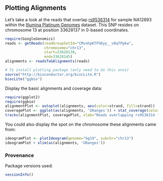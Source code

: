 <!-- R Markdown Documentation, DO NOT EDIT THE PLAIN MARKDOWN VERSION OF THIS FILE -->

<!-- Copyright 2014 Google Inc. All rights reserved. -->

<!-- Licensed under the Apache License, Version 2.0 (the "License"); -->
<!-- you may not use this file except in compliance with the License. -->
<!-- You may obtain a copy of the License at -->

<!--     http://www.apache.org/licenses/LICENSE-2.0 -->

<!-- Unless required by applicable law or agreed to in writing, software -->
<!-- distributed under the License is distributed on an "AS IS" BASIS, -->
<!-- WITHOUT WARRANTIES OR CONDITIONS OF ANY KIND, either express or implied. -->
<!-- See the License for the specific language governing permissions and -->
<!-- limitations under the License. -->

Plotting Alignments
-------------------

Let's take a look at the reads that overlap [rs9536314](http://www.ncbi.nlm.nih.gov/SNP/snp_ref.cgi?rs=9536314) for sample NA12893 within the [Illumina Platinum Genomes](https://cloud.google.com/genomics/data/platinum-genomes) dataset.  This SNP resides on chromosome 13 at position 33628137 in 0-based coordinates.
```r
require(GoogleGenomics)
reads <- getReads(readGroupSetId="CMvnhpKTFhDyy__v0qfPpkw",
                  chromosome="chr13",
                  start=33628130,
                  end=33628145)
alignments <- readsToGAlignments(reads)
```

```r
# To install plotting package (only need to do this once)
source("http://bioconductor.org/biocLite.R")
biocLite("ggbio")
```

Display the basic alignments and coverage data:
```r
require(ggplot2)
require(ggbio)
alignmentPlot <- autoplot(alignments, aes(color=strand, fill=strand))
coveragePlot <- ggplot(as(alignments, 'GRanges')) + stat_coverage(color="gray40", fill="skyblue")
tracks(alignmentPlot, coveragePlot, xlab="Reads overlapping rs9536314 for NA12893")
```

You could also display the spot on the chromosome these alignments came from:
```r
ideogramPlot <- plotIdeogram(genome="hg19", subchr="chr13")
ideogramPlot + xlim(as(alignments, 'GRanges'))
```

### Provenance
Package versions used:
```r
sessionInfo()
```
